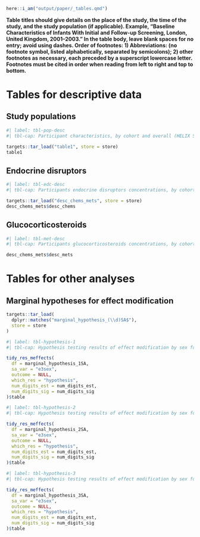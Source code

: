 <!-- title: "Tables" -->

<!-- format: -->
<!--   docx: -->
<!--     reference-doc: reference_document.docx -->

<!-- link-citations: true -->
<!-- linkcolor: blue -->

<!-- editor_options: -->
<!--   chunk_output_type: console -->

<!-- execute: -->
<!--   echo: false -->
<!--   warning: false -->
<!--   error: false -->
<!--   message: false -->

```r
here::i_am("output/paper/_tables.qmd")
```

**Table titles should give details on the place of the study, the time of the study, and the study population (if applicable). Example, “Baseline Characteristics of Infants With Initial and Follow-up Screening, London, United Kingdom, 2001–2003.” In the table body, leave blank spaces for no entry; avoid using dashes. Order of footnotes: 1) Abbreviations: (no footnote symbol, listed alphabetically, separated by semicolons); 2) other footnotes as necessary, each preceded by a superscript lowercase letter. Footnotes must be cited in order when reading from left to right and top to bottom.**

# Tables for descriptive data

## Study populations

```r
#| label: tbl-pop-desc
#| tbl-cap: Participant characteristics, by cohort and overall (HELIX Study; 2013-2016).

targets::tar_load("table1", store = store)
table1
```

## Endocrine disruptors

```r
#| label: tbl-edc-desc
#| tbl-cap: Participants endocrine disruptors concentrations, by cohort and overall (HELIX Study; 2013-2016).

targets::tar_load("desc_chems_mets", store = store)
desc_chems_mets$desc_chems
```

## Glucocorticosteroids

```r
#| label: tbl-met-desc
#| tbl-cap: Participants glucocorticosteroids concentrations, by cohort and overall (HELIX Study; 2013-2016).

desc_chems_mets$desc_mets
```

# Tables for other analyses

## Marginal hypotheses for effect modification

```r
targets::tar_load(
  dplyr::matches("marginal_hypothesis_(\\d)SA$"),
  store = store
)
```

```r
#| label: tbl-hypothesis-1
#| tbl-cap: Hypothesis testing results of effect modification by sex for $hitrtse \sim edc$.

tidy_res_meffects(
  df = marginal_hypothesis_1SA,
  sa_var = "e3sex",
  outcome = NULL,
  which_res = "hypothesis",
  num_digits_est = num_digits_est,
  num_digits_sig = num_digits_sig
)$table
```

```r
#| label: tbl-hypothesis-2
#| tbl-cap: Hypothesis testing results of effect modification by sex for $metabolite \sim edc$.

tidy_res_meffects(
  df = marginal_hypothesis_2SA,
  sa_var = "e3sex",
  outcome = NULL,
  which_res = "hypothesis",
  num_digits_est = num_digits_est,
  num_digits_sig = num_digits_sig
)$table
```

```r
#| label: tbl-hypothesis-3
#| tbl-cap: Hypothesis testing results of effect modification by sex for $hitrtse \sim metabolite$.

tidy_res_meffects(
  df = marginal_hypothesis_3SA,
  sa_var = "e3sex",
  outcome = NULL,
  which_res = "hypothesis",
  num_digits_est = num_digits_est,
  num_digits_sig = num_digits_sig
)$table
```
